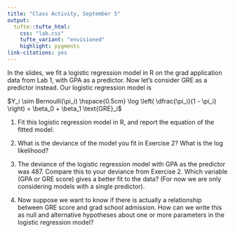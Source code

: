 ```yaml
---
title: "Class Activity, September 5"
output: 
  tufte::tufte_html:
    css: "lab.css"
    tufte_variant: "envisioned"
    highlight: pygments
link-citations: yes
---
```


In the slides, we fit a logistic regression model in R on the grad application data from Lab 1, with GPA as a predictor. Now let's consider GRE as a predictor instead. Our logistic regression model is

$Y_i \sim Bernoulli(\pi_i) \hspace{0.5cm} \log \left( \dfrac{\pi_i}{1 - \pi_i} \right) = \beta_0 + \beta_1 \text{GRE}_i$

1. Fit this logistic regression model in R, and report the equation of the fitted model.

2. What is the deviance of the model you fit in Exercise 2? What is the log likelihood?

3. The deviance of the logistic regression model with GPA as the predictor was 487. Compare this to your deviance from Exercise 2. Which variable (GPA or GRE score) gives a better fit to the data? (For now we are only considering models with a single predictor).

4. Now suppose we want to know if there is actually a relationship between GRE score and grad school admission. How can we write this as null and alternative hypotheses about one or more parameters in the logistic regression model?